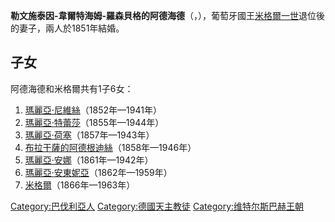 {{Multiple issues|
{{Expand language|1=en|time=2021-01-06T07:37:33+00:00}}
{{Unreferenced|time=2021-01-06T07:37:33+00:00}}
}}
{{Infobox noble
| name         = 阿德海德
| image        = Adelheid of Löwenstein-Wertheim-Rosenberg. Queen of Portugal.jpg
| birth_date   = {{Birth date|1831|04|03|df=y}}
| birth_place  = {{flag|German Confederation}}[[小霍伊巴赫|小霍伊巴赫]]
| death_date   = {{Death date and age|1909|12|16|1831|04|03|df=y}}
| death_place  = {{flag|UKGBI}}[[英格兰|英格兰]][[賴德_(懷特島)|賴德]]
| burial_place = [[城外圣文生修道院|城外圣文生修道院]]
| noble family = [[勒文施泰因-韋爾特海姆|勒文施泰因-韋爾特海姆]]
| father       = [[勒文施泰因-韋爾特海姆-羅森貝格的康斯坦丁|勒文施泰因-韋爾特海姆-羅森貝格的康斯坦丁]]
| mother       = [[霍恩洛厄-朗根堡的阿格尼絲|霍恩洛厄-朗根堡的阿格尼絲]]
| religion     = [[羅馬天主教|羅馬天主教]]
}}
'''勒文施泰因-韋爾特海姆-羅森貝格的阿德海德'''（{{lang-de|Adelheid von Löwenstein-Wertheim-Rosenberg}}，{{bd|1831年|4月3日|1909年|12月16日}}），葡萄牙國王[[米格爾一世_(葡萄牙)|米格爾一世]]退位後的妻子，兩人於1851年結婚。

== 子女 ==
阿德海德和米格爾共有1子6女：
# [[瑪麗亞·尼維絲_(布拉干薩)|瑪麗亞·尼維絲]]（1852年—1941年）
# [[瑪麗亞·特蕾莎_(布拉干薩)|瑪麗亞·特蕾莎]]（1855年—1944年）
# [[瑪麗亞·荷塞_(布拉干薩)|瑪麗亞·荷塞]]（1857年—1943年）
# [[布拉干薩的阿德根迪絲|布拉干薩的阿德根迪絲]]（1858年—1946年）
# [[瑪麗亞·安娜_(布拉干薩)|瑪麗亞·安娜]]（1861年—1942年）
# [[瑪麗亞·安東妮亞_(布拉干薩)|瑪麗亞·安東妮亞]]（1862年—1959年）
# [[米格爾_(布拉干薩)|米格爾]]（1866年—1963年）

[[Category:巴伐利亞人|Category:巴伐利亞人]]
[[Category:德國天主教徒|Category:德國天主教徒]]
[[Category:维特尔斯巴赫王朝|Category:维特尔斯巴赫王朝]]